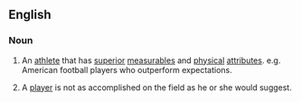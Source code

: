 ==English==

===Noun===
{{en-noun|head=[[workout]] [[warrior]]}}

# {{context|sports|slang|lang=en}} An [[athlete]] that has [[superior]] [[measurables]] and [[physical]] [[attributes]]. e.g. American football players who outperform expectations.
# {{context|sports|slang|lang=en}} A [[player]] is not as accomplished on the field as he or she would suggest.